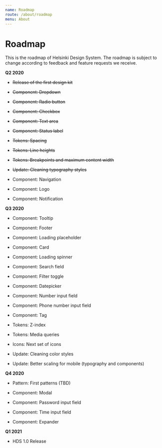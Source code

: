 ```yaml
---
name: Roadmap
route: /about/roadmap
menu: About
---
```



# Roadmap

<LargeParagraph>
   This is the roadmap of Helsinki Design System. The roadmap is subject to change according to feedback and feature requests we receive.
</LargeParagraph>

**Q2 2020**

- ~~Release of the first design kit~~
- ~~Component: Dropdown~~
- ~~Component: Radio button~~
- ~~Component: Checkbox~~
- ~~Component: Text area~~
- ~~Component: Status label~~
- ~~Tokens: Spacing~~
- ~~Tokens: Line heights~~
- ~~Tokens: Breakpoints and maximum content width~~
- ~~Update: Cleaning typography styles~~


- Component: Navigation
- Component: Logo
- Component: Notification


**Q3 2020**


- Component: Tooltip
- Component: Footer
- Component: Loading placeholder
- Component: Card
- Component: Loading spinner
- Component: Search field
- Component: Filter toggle
- Component: Datepicker
- Component: Number input field
- Component: Phone number input field
- Component: Tag


- Tokens: Z-index
- Tokens: Media queries


- Icons: Next set of icons


- Update: Cleaning color styles
- Update: Better scaling for mobile (typography and components)


**Q4 2020**


- Pattern: First patterns (TBD)


- Component: Modal
- Component: Password input field
- Component: Time input field
- Component: Expander


**Q1 2021**

- HDS 1.0 Release
